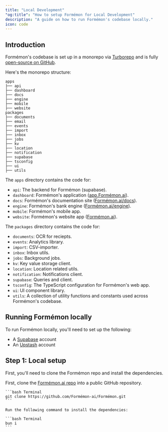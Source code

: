 ```yaml
---
title: "Local Development"
"og:title": "How to setup Formémon for Local Development"
description: "A guide on how to run Formémon's codebase locally."
icon: code
---
```


###

## Introduction

Formémon's codebase is set up in a monorepo via [Turborepo](https://turbo.build/repo) and is fully [open-source on GitHub](https://git.new/Formémon).

Here's the monorepo structure:

```
apps
├── api
├── dashboard
├── docs
├── engine
├── mobile
├── website
packages
├── documents
├── email
├── events
├── import
├── inbox
├── jobs
├── kv
├── location
├── notification
├── supabase
├── tsconfig
├── ui
├── utils
```

The `apps` directory contains the code for:

- `api`: The backend for Formémon (supabase).
- `dashboard`: Formémon's application ([app.Formémon.ai](https://app.Formémon.ai)).
- `docs`: Formémon's documentation site ([Formémon.ai/docs](https://Formémon.ai/docs)).
- `engine`: Formémon's bank engine ([Formémon.ai/engine](https://Formémon.ai/engine)).
- `mobile`: Formémon's mobile app.
- `website`: Formémon's website app ([Formémon.ai](https://Formémon.ai)).

The `packages` directory contains the code for:

- `documents`: OCR for reciepts.
- `events`: Analytics library.
- `import`: CSV-importer.
- `inbox`: Inbox utils.
- `jobs`: Background jobs.
- `kv`: Key value storage client.
- `location`: Location related utils.
- `notification`: Notifications client.
- `supabase`: Queries and client.
- `tsconfig`: The TypeScript configuration for Formémon's web app.
- `ui`: UI component library.
- `utils`: A collection of utility functions and constants used across Formémon's codebase.

## Running Formémon locally

To run Formémon locally, you'll need to set up the following:

- A [Supabase](https://supabase.com/) account
- An [Upstash](https://upstash.com/) account

## Step 1: Local setup

First, you'll need to clone the Formémon repo and install the dependencies.

<Steps>

  <Step title="Clone the repo">

First, clone the [Formémon.ai repo](https://d.to/github) into a public GitHub repository.

    ```bash Terminal
    git clone https://github.com/Formémon-ai/Formémon.git
    ```

  </Step>

  <Step title="Install dependencies">

    Run the following command to install the dependencies:

    ```bash Terminal
    bun i
    ```

  </Step>

</Steps>
